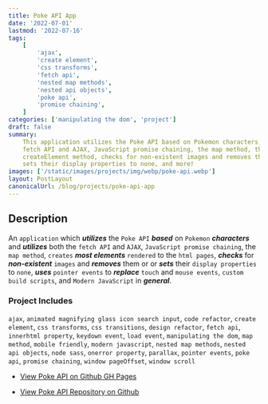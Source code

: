 ```yaml
---
title: Poke API App
date: '2022-07-01'
lastmod: '2022-07-16'
tags:
    [
        'ajax',
        'create element',
        'css transforms',
        'fetch api',
        'nested map methods',
        'nested api objects',
        'poke api',
        'promise chaining',
    ]
categories: ['manipulating the dom', 'project']
draft: false
summary:
    This application utilizes the Poke API based on Pokemon characters, the
    fetch API and AJAX, JavaScript promise chaining, the map method, the JS
    createElement method, checks for non-existent images and removes them or or
    sets their display properties to none, and more!
images: ['/static/images/projects/img/webp/poke-api.webp']
layout: PostLayout
canonicalUrl: /blog/projects/poke-api-app
---
```


<Interglobalmedia
	src="/static/images/projects/img/webp/poke-api.webp"
	author="Maria D. Campbell"
	alt="Poke API App"
	srcUrl="/static/images/projects/img/webp/poke-api.webp"
	authorUrl="/about"
/>

## Description

An `application` which **_utilizes_** the `Poke API` **_based_** on `Pokemon`
**_characters_** and **_utilizes_** both the `fetch API` and `AJAX`,
`JavaScript promise chaining`, the `map method`, `creates` **_most elements_**
`rendered` to the `html pages`, **_checks_** for **_non-existent_** `images` and
**_removes_** them or or **_sets_** their `display properties` to `none`,
**_uses_** `pointer events` to **_replace_** `touch` and `mouse events`,
`custom build scripts`, and `Modern JavaScript` in **_general_**.

### Project Includes

`ajax`, `animated magnifying glass icon search input`, `code refactor`,
`create element`, `css transforms`, `css transitions`, `design refactor`,
`fetch api`, `innerhtml property`, `keydown event`, `load event`,
`manipulating the dom`, `map method`, `mobile friendly`, `modern javascript`,
`nested map methods`, `nested api objects`, `node sass`, `onerror property`,
`parallax`, `pointer events`, `poke api`, `promise chaining`,
`window pageOffset`, `window scroll`

-   [View Poke API on Github GH Pages](https://interglobalmedia.github.io/pokemon-api/)

-   [View Poke API Repository on Github](https://github.com/interglobalmedia/pokemon-api)
